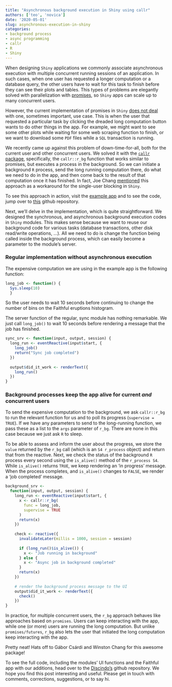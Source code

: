 ```yaml
---
title: "Asynchronous background execution in Shiny using callr"
authors: ['teo', 'novica']
date: '2020-05-01'
slug: asynchronous-execution-in-shiny
categories:
- background process
- async programming
- callr
- R
- Shiny
---
```


When designing `Shiny` applications we commonly associate asynchronous execution with multiple concurrent running sessions of an application. In such cases, when one user has requested a longer computation or a database query, the other users have to wait for this task to finish before they can see their plots and tables. This types of problems are elegantly solved with parallelization with [promises](https://rstudio.github.io/promises/articles/overview.html), so `Shiny` apps can scale up to many concurrent users. 

However, the current implementation of promises in `Shiny` [does not deal](https://github.com/rstudio/promises/issues/23#) with one, sometimes important, use case. This is when the user that requested a particular task by clicking the dreaded long computation button wants to do other things in the app. For example, we might want to see some other plots while waiting for some web scraping function to finish, or we want to download some `PDF` files while a `SQL` transaction is running. 

We recently came up against this problem of down-time-for-all, both for the current user and other concurrent users. We solved it with the [`callr` package](https://cran.r-project.org/web/packages/callr/callr.pdf), specifically, the `callr::r_bg` function that works similar to promises, but executes a process in the background. So we can initiate a background `R` process, send the long running computation there, do what we need to do in the app, and then come back to the result of that computation once it has finished. In fact, Joe Chang [mentioned](https://github.com/rstudio/promises/issues/23#) this approach as a workaround for the single-user blocking in `Shiny`.

To see this approach in action, visit the [example app](https://novica.shinyapps.io/sync-async-callr/) and to see the code, jump over to [this](https://github.com/discindo/sync-async-callr) github repository. 

Next, we'll delve in the implementation, which is quite straightforward. We designed the synchronous, and asynchronous background execution codes in `Shiny` modules. This makes sense because we want to reuse our background code for various tasks (database transactions, other disk read/write operations, ...). All we need to do is change the function being called inside the background process, which can easily become a parameter to the module's server.

### Regular implementation without asynchronous execution

The expensive computation we are using in the example app is the following function:

```r
long_job <- function() { 
  Sys.sleep(10)
  }
```

So the user needs to wait 10 seconds before continuing to change the number of bins on the Faithful eruptions histogram.

The server function of the regular, sync module has nothing remarkable. We just call `long_job()` to wait 10 seconds before rendering a message that the job has finished.

```r
sync_srv <- function(input, output, session) {
  long_run <- eventReactive(input$start, {
    long_job()
    return("Sync job completed")
  })
  
  output$did_it_work <- renderText({
    long_run()
  })
}
```

### Background processes keep the app alive for current _and_ concurrent users

To send the expensive computation to the background, we ask `callr::r_bg` to run the relevant function for us and to poll its progress (`supervise = TRUE`). If we have any parameters to send to the long-running function, we pass these as a list to the `args` parameter of `r_bg`. There are none in this case because we just ask `R` to sleep. 

To be able to assess and inform the user about the progress, we store the `value` returned by the `r_bg` call (which is an `S4 r_process` object) and return that from the reactive. Next, we check the status of the background `R` process every second using the `is_alive()` method of the `r_process S4`. While `is_alive()` returns `TRUE`, we keep rendering an 'in progress' message. When the process completes, and `is_alive()` changes to `FALSE`, we render a 'job completed' message. 


```r
background_srv <-
  function(input, output, session) {
    long_run <- eventReactive(input$start, {
      x <- callr::r_bg(
        func = long_job,
        supervise = TRUE
      )
      return(x)
    })
    
    check <- reactive({
      invalidateLater(millis = 1000, session = session)
      
      if (long_run()$is_alive()) {
        x <- "Job running in background"
      } else {
        x <- "Async job in background completed"
      }
      return(x)
    })
    
    # render the background process message to the UI
    output$did_it_work <- renderText({
      check()
    })
}
```

In practice, for multiple concurrent users, the `r_bg` approach behaves like approaches based on `promises`. Users can keep interacting with the app, while one (or more) users are running the long computation. But unlike `promises/futures`, `r_bg` also lets the user that initiated the long computation keep interacting with the app. 

Pretty neat! Hats off to Gábor Csárdi and Winston Chang for this awesome package!

To see the full code, including the modules' UI functions and the Faithful app with our additions, head over to the [Discindo's](https://github.com/discindo/sync-async-callr) github repository. 
We hope you find this post interesting and useful. Please get in touch with comments, corrections, suggestions, or to say hi.
